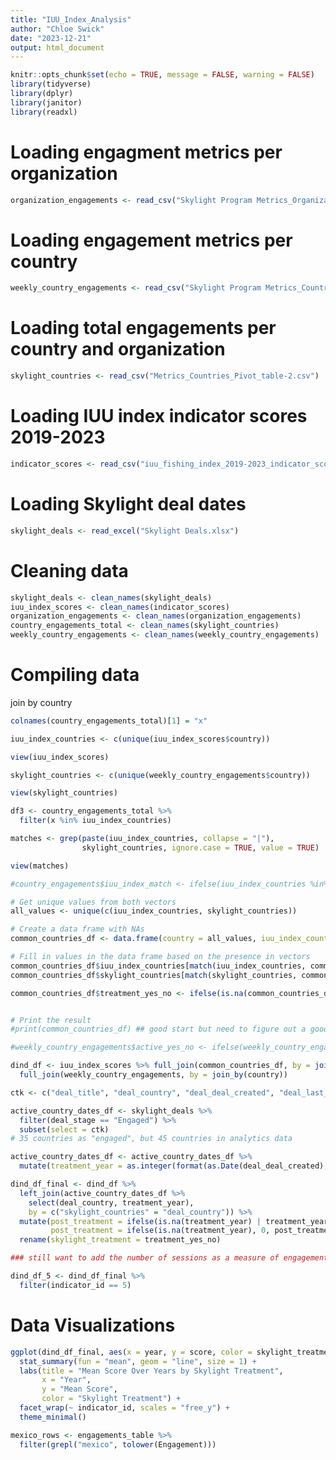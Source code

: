 ```yaml
---
title: "IUU_Index_Analysis"
author: "Chloe Swick"
date: "2023-12-21"
output: html_document
---
```


```r
knitr::opts_chunk$set(echo = TRUE, message = FALSE, warning = FALSE)
library(tidyverse)
library(dplyr)
library(janitor)
library(readxl)
```



# Loading engagment metrics per organization 

```r
organization_engagements <- read_csv("Skylight Program Metrics_Organizations_Table.csv")
```


# Loading engagement metrics per country 

```r
weekly_country_engagements <- read_csv("Skylight Program Metrics_Countries_Table.csv")
```



# Loading total engagements per country and organization 

```r
skylight_countries <- read_csv("Metrics_Countries_Pivot_table-2.csv")
```


# Loading IUU index indicator scores 2019-2023 

```r
indicator_scores <- read_csv("iuu_fishing_index_2019-2023_indicator_scores.csv")
```


# Loading Skylight deal dates 

```r
skylight_deals <- read_excel("Skylight Deals.xlsx")
```



# Cleaning data 


```r
skylight_deals <- clean_names(skylight_deals)
iuu_index_scores <- clean_names(indicator_scores)
organization_engagements <- clean_names(organization_engagements)
country_engagements_total <- clean_names(skylight_countries)
weekly_country_engagements <- clean_names(weekly_country_engagements)
```



# Compiling data 

join by country 

```r
colnames(country_engagements_total)[1] = "x"
```

```r
iuu_index_countries <- c(unique(iuu_index_scores$country))

view(iuu_index_scores)

skylight_countries <- c(unique(weekly_country_engagements$country))

view(skylight_countries)

```

```r
df3 <- country_engagements_total %>%
  filter(x %in% iuu_index_countries)
```



```r
matches <- grep(paste(iuu_index_countries, collapse = "|"), 
                skylight_countries, ignore.case = TRUE, value = TRUE)

view(matches)

#country_engagements$iuu_index_match <- ifelse(iuu_index_countries %in% matches, iuu_index_countries, NA)

```



```r

# Get unique values from both vectors
all_values <- unique(c(iuu_index_countries, skylight_countries))

# Create a data frame with NAs
common_countries_df <- data.frame(country = all_values, iuu_index_countries = NA, skylight_countries = NA)

# Fill in values in the data frame based on the presence in vectors
common_countries_df$iuu_index_countries[match(iuu_index_countries, common_countries_df$country)] <- iuu_index_countries
common_countries_df$skylight_countries[match(skylight_countries, common_countries_df$country)] <- skylight_countries

common_countries_df$treatment_yes_no <- ifelse(is.na(common_countries_df$skylight_countries), 0, 1)


# Print the result
#print(common_countries_df) ## good start but need to figure out a good way to get rid of the spelling differences (micronesia and south korea). maybe we can ask Chris
```


```r
#weekly_country_engagements$active_yes_no <- ifelse(weekly_country_engagements$no_of_active_weeks>4, 1, 0)
```



```r
dind_df <- iuu_index_scores %>% full_join(common_countries_df, by = join_by(country)) %>%
  full_join(weekly_country_engagements, by = join_by(country))
```


```r

ctk <- c("deal_title", "deal_country", "deal_deal_created", "deal_last_stage_change")

active_country_dates_df <- skylight_deals %>% 
  filter(deal_stage == "Engaged") %>% 
  subset(select = ctk)
# 35 countries as "engaged", but 45 countries in analytics data
```

```r
active_country_dates_df <- active_country_dates_df %>% 
  mutate(treatment_year = as.integer(format(as.Date(deal_deal_created), "%Y"))) 

dind_df_final <- dind_df %>% 
  left_join(active_country_dates_df %>% 
    select(deal_country, treatment_year), 
    by = c("skylight_countries" = "deal_country")) %>% 
  mutate(post_treatment = ifelse(is.na(treatment_year) | treatment_year <= year, 1, 0),
         post_treatment = ifelse(is.na(treatment_year), 0, post_treatment)) %>% 
  rename(skylight_treatment = treatment_yes_no)

### still want to add the number of sessions as a measure of engagement

```

```r
dind_df_5 <- dind_df_final %>% 
  filter(indicator_id == 5)

```


# Data Visualizations
```r
ggplot(dind_df_final, aes(x = year, y = score, color = skylight_treatment, group = interaction(indicator_id, skylight_treatment))) +
  stat_summary(fun = "mean", geom = "line", size = 1) +
  labs(title = "Mean Score Over Years by Skylight Treatment",
       x = "Year",
       y = "Mean Score",
       color = "Skylight Treatment") +
  facet_wrap(~ indicator_id, scales = "free_y") +
  theme_minimal()
```




```r
mexico_rows <- engagements_table %>%
  filter(grepl("mexico", tolower(Engagement)))
```




